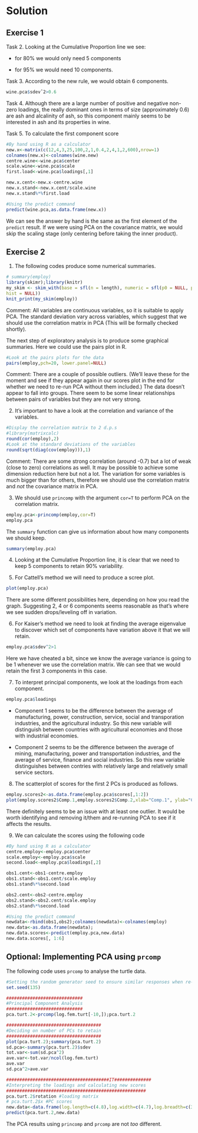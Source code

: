 # Solution

## Exercise 1

Task 2. Looking at the Cumulative Proportion line we see:

- for 80\% we would only need 5 components

- for 95\% we would need 10 components.

Task 3. According to the new rule, we would obtain 6 components.

```r
wine.pca$sdevˆ2>0.6
```

Task 4. Although there are a large number of positive and negative non-zero loadings, the really dominant ones in terms of size (approximately 0.6) are ash and alcalinity of ash, so this component mainly seems to be interested in ash and its properties in wine.

Task 5. To calculate the first component score

```r
#By hand using R as a calculator
new.x<-matrix(c(12,4,3,25,100,2,1,0.4,2,4,1,2,600),nrow=1)
colnames(new.x)<-colnames(wine.new)
centre.wine<-wine.pca$center
scale.wine<-wine.pca$scale
first.load<-wine.pca$loadings[,1]

new.x.cent<-new.x-centre.wine
new.x.stand<-new.x.cent/scale.wine
new.x.stand%*%first.load

#Using the predict command
predict(wine.pca,as.data.frame(new.x))
```
We can see the answer by hand is the same as the first element of the `predict` result. If we were using PCA on the covariance matrix, we would skip the scaling stage (only centering before taking the inner product).


## Exercise 2

1. The following codes produce some numerical summaries.

```r
# summary(employ)
library(skimr);library(knitr)
my_skim <- skim_with(base = sfl(n = length), numeric = sfl(p0 = NULL, p100 = NULL,
hist = NULL))
knit_print(my_skim(employ))
```
Comment: All variables are continuous variables, so it is suitable to apply PCA. The standard deviation vary across variables, which suggest that we should use the correlation matrix in PCA (This will be formally checked shortly). 

The next step of exploratory analysis is to produce some graphical summaries. Here we could use the pairs plot in R.
```r
#Look at the pairs plots for the data
pairs(employ,pch=20, lower.panel=NULL)
```

Comment: There are a couple of possible outliers. (We'll leave these for the moment and see if they appear again in our scores plot in the end for whether we need to re-run PCA without them included.) The data doesn't appear to fall into groups. There seem to be some linear relationships between pairs of variables but they are not very strong.


2. It's important to have a look at the correlation and variance of the variables.

```r
#Display the correlation matrix to 2 d.p.s
#library(matrixcalc)
round(cor(employ),2)
#Look at the standard deviations of the variables
round(sqrt(diag(cov(employ))),1)
```

Comment: There are some strong correlation (around -0.7) but a lot of weak (close to zero) correlations as well. It may be possible to achieve some dimension reduction here but not a lot. The variation for some variables is much bigger than for others, therefore we should use the correlation matrix and *not* the covariance matrix in PCA.


3. We should use `princomp` with the argument `cor=T` to perform PCA on the correlation matrix.

```r
employ.pca<-princomp(employ,cor=T)
employ.pca
```

The `summary` function can give us information about how many components we should keep.
```r
summary(employ.pca)
```


4. Looking at the Cumulative Proportion line, it is clear that we need to keep 5 components to retain 90\% variability.

5. For Cattell's method we will need to produce a scree plot.

```r
plot(employ.pca)
```

There are some different possibilities here, depending on how you read the graph. Suggesting 2, 4 or 6 components seems reasonable as that's where we see sudden drops/leveling off in variation.

6. For Kaiser's method we need to look at finding the average eigenvalue to discover which set of components have variation above it that we will retain.

```r
employ.pca$sdev^2>1
```

Here we have cheated a bit, since we know the average variance is going to be $1$ whenever we use the correlation matrix. We can see that we would retain the first $3$ components in this case.


7. To interpret principal components, we look at the loadings from each component.
```r
employ.pca$loadings
```

- Component $1$ seems to be the difference between the average of manufacturing, power, construction, service, social and transporation industries, and the agricultural industry. So this new variable will distinguish between countries with agricultural economies and those with industrial economies.

- Component $2$ seems to be the difference between the average of mining, manufacturing, power and transportation industries, and the average of service, finance and social industries. So this new variable distinguishes between contries with relatively large and relatively small service sectors.

8. The scatterplot of scores for the first $2$ PCs is produced as follows. 
```r
employ.scores2<-as.data.frame(employ.pca$scores[,1:2])
plot(employ.scores2$Comp.1,employ.scores2$Comp.2,xlab="Comp.1", ylab="Comp.2")
```

There definitely seems to be an issue with at least one outlier. It would be worth identifying and removing it/them and re-running PCA to see if it affects the results.

9. 
We can calculate the scores using the following code

```r
#By hand using R as a calculator
centre.employ<-employ.pca$center
scale.employ<-employ.pca$scale
second.load<-employ.pca$loadings[,2]

obs1.cent<-obs1-centre.employ
obs1.stand<-obs1.cent/scale.employ
obs1.stand%*%second.load

obs2.cent<-obs2-centre.employ
obs2.stand<-obs2.cent/scale.employ
obs2.stand%*%second.load

#Using the predict command
newdata<-rbind(obs1,obs2);colnames(newdata)<-colnames(employ)
new.data<-as.data.frame(newdata);
new.data.scores<-predict(employ.pca,new.data)
new.data.scores[, 1:6]
```

## Optional: Implementing PCA using `prcomp`
The following code uses `prcomp` to analyse the turtle data.

```r
#Setting the random generator seed to ensure similar responses when re-running code
set.seed(135)

#############################
#Principal Component Analysis
#############################
pca.turt.2<-prcomp(log.fem.turt[-10,]);pca.turt.2

####################################
#Deciding on number of PCs to retain
####################################
plot(pca.turt.2);summary(pca.turt.2)
sd.pca<-summary(pca.turt.2)$sdev
tot.var<-sum(sd.pca^2)
ave.var<-tot.var/ncol(log.fem.turt)
ave.var
sd.pca^2>ave.var

#######################################IT##############
#Interpreting the loadings and calculating new scores
#####################################################
pca.turt.2$rotation #loading matrix
# pca.turt.2$x #PC scores
new.data<-data.frame(log.length=c(4.8),log.width=c(4.7),log.breadth=c(3.9))
predict(pca.turt.2,new.data)
```

The PCA results using `princomp` and `prcomp` are not *too* different.